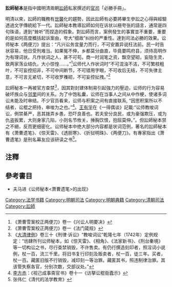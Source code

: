 '''訟師秘本'''是指中國明清兩朝[[訟師|訟師]]私家撰述的[[官司|官司]]「必勝手冊」。

明清以來，訟師的職務有[[世襲|世襲]]化的趨勢，因此訟師有必要將畢生參訟之心得與經驗透過文字傳統給下一代。訟師秘本教導訟師如何在诉状以極夸张的語言，通常是四句珠语，達到“耸听”而捏造的假象。對訟師而言，案例發生的事實並不重要，重要的是如何高度概括起诉案由，夸大“细故”纠纷的严重性。達到司法必勝的效果。讼师秘本《两便刀》提出：“凡兴讼务宜量力而行，不可安置异说枉法前。民一时告状容易，他日受刑难当。如果冤不伸，乡都莫分曲直，毕竟要鸣府县，须待高明作为有理词状。凡作状词之人，甚不可苟。商一时润笔之资，飘空望砌，妄隐生灵，致两家荡业结仇，大小惊惶……。”<ref>《萧曹雪案校正两便刀》卷一《兴讼人明要决》</ref>讼师代人作状词时“不可混浊不洁，不可繁枝粗叶，不可妄控招非，不可中间断节，不可错用字眼，不可收后无结，不可失律主意，不可言无紧切，不可收罗襍砌，不可妄控扯拽。”<ref>《萧曹雪案校正两便刀》卷一《法门箴规》</ref>

訟師秘本一再被官方查禁<ref>《[[大清律例|大清律例]]》卷三十《刑律·诉讼》“教唆词讼”乾隆七年（1742年）定例规定：“坊肆所刊讼师秘本，如《惊天雷》、《相角》、《法家新书》、《刑台秦境》等一切构讼之书，尽行查禁销毁，不许售卖。有仍行撰造刻印者，照淫词小说例，杖一百，流三千里。将旧书复行印刻及贩卖者，杖一百，徒三年。买者，杖一百。藏匿旧版不行销毁，减印刻一等治罪。藏匿其书，照违制律治罪。其该管失察各官，分别次数，交部议处。”</ref>，因其對封建体制易引起強力的壓迫，讼师的行为容易破坏族众与[[邻里|邻里]]间的关系。为了中饱私囊，讼师在当事人之间从中作梗，使诸多词讼未能及时审结。不少官员看来，讼师与积案之间有直接联系, “因思积案所以不结者，讼棍之把持，串唆为之也。”<ref>[[李方赤|李方赤]]：《视己成事斋官书》卷十一《访拏讼棍衙蠹示》</ref>。[[王有孚|王有孚]]在《一得偶谈》記載:“讼师教唆词讼，例禁綦严，恶其拨弄乡愚，恐吓良善也。若夫安分良民，或为豪强欺压，或为仇盗扳累，大则身家几陷，小则名节攸关，捶胸饮恨，抱屈莫伸。”。但訟師秘本禁之不絕，反而更细密化。讼师秘本中绝大部分内容都是状词范例，著名的訟師秘本有《萧曹遗笔》、《惊天雷》、《透胆寒》、《折狱明珠》、《两便刀》。有專家指出《萧曹遗笔》是刑名幕友应该研读之书<ref>张伟仁《清代的法学教育》</ref>。

==注釋==
{{reflist|2}}

==參考書目==
*夫马进《讼师秘本<萧曹遗笔>的出现》

[[Category:法学书籍|Category:法学书籍]]
[[Category:明朝司法|Category:明朝司法]]
[[Category:明朝典籍|Category:明朝典籍]]
[[Category:清朝司法|Category:清朝司法]]
[[Category:訟師|Category:訟師]]